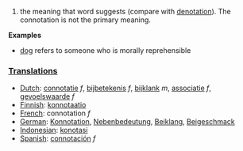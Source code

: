 #the meaning that word suggests (compare with [[denotation]]). The connotation is not the primary meaning.

'''Examples'''

* [[dog]] refers to someone who is morally reprehensible

===[[Translation]]s===
*[[Dutch]]: [[connotatie]] ''f'', [[bijbetekenis]] ''f'', [[bijklank]] ''m'', [[associatie]] ''f'', [[gevoelswaarde]] ''f''
*[[Finnish]]: [[konnotaatio]]
*[[French]]: connotation ''f''
*[[German]]: [[Konnotation]], [[Nebenbedeutung]], [[Beiklang]], [[Beigeschmack]]
*[[Indonesian]]: [[konotasi]]
*[[Spanish]]: [[connotación]] ''f''
